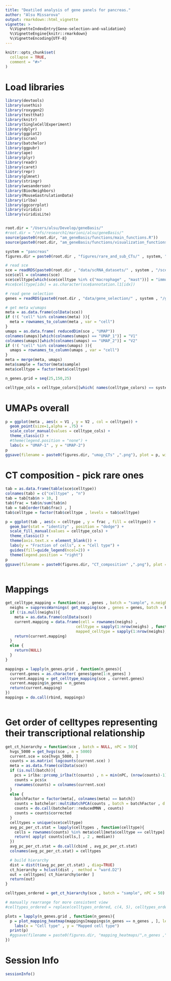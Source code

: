 ```yaml
---
title: "Deatiled analysis of gene panels for pancreas."
author: "Alsu Missarova"
output: rmarkdown::html_vignette
vignette: >
  %\VignetteIndexEntry{Gene-selection-and-validation}
  %\VignetteEngine{knitr::rmarkdown}
  %\VignetteEncoding{UTF-8}
---
```


```r
knitr::opts_chunk$set(
  collapse = TRUE,
  comment = "#>"
)
```

# Load libraries

```r


library(devtools)
library(usethis)
library(roxygen2)
library(testthat)
library(knitr)
library(SingleCellExperiment)
library(dplyr)
library(ggplot2)
library(scran)
library(batchelor)
library(ggpubr)
library(ape)
library(plyr)
library(readr)
library(caret)
library(repr)
library(glmnet)
library(stringr)
library(wesanderson)
library(BiocNeighbors)
library(MouseGastrulationData)
library(irlba)
library(ggcorrplot)
library(viridis)
library(viridisLite)


root.dir = "/Users/alsu/Develop/geneBasis/"
#root.dir = "/nfs/research1/marioni/alsu/geneBasis/"
source(paste0(root.dir, "am_geneBasis/functions/main_functions.R"))
source(paste0(root.dir, "am_geneBasis/functions/visualization_functions.R"))

system = "pancreas"
figures.dir = paste0(root.dir , "figures/rare_and_sub_CTs/" , system, "/")

# read sce 
sce = readRDS(paste0(root.dir , "data/scRNA_datasets/" , system , "/sce_" , system , ".Rds"))
sce$cell = colnames(sce)
sce$celltype[which(sce$celltype %in% c("macrophage" , "mast"))] = "immune"
#sce$celltype[idx] = as.character(sce$annotation.l1[idx])

# read gene selection
genes = readRDS(paste0(root.dir , "data/gene_selection/" , system , "/gene_selection.Rds"))

# get meta w/umaps
meta = as.data.frame(colData(sce))
if (!( "cell" %in% colnames(meta) )){
  meta = rownames_to_column(meta , var = "cell")
}
umaps = as.data.frame( reducedDim(sce , "UMAP"))
colnames(umaps)[which(colnames(umaps) == "UMAP_1")] = "V1"
colnames(umaps)[which(colnames(umaps) == "UMAP_2")] = "V2"
if (!( "cell" %in% colnames(umaps) )){
  umaps = rownames_to_column(umaps , var = "cell")
}
meta = merge(meta, umaps)
meta$sample = factor(meta$sample)
meta$celltype = factor(meta$celltype)

n_genes.grid = seq(25,150,25)

celltype_cols = celltype_colors[[which( names(celltype_colors) == system )]]


```

# UMAPs overall

```r


p = ggplot(meta , aes(x = V1 , y = V2 , col = celltype)) + 
  geom_point(size=1,alpha = .75) + 
  scale_color_manual(values = celltype_cols) +
  theme_classic() +
  #theme(legend.position = "none") +
  labs(x = "UMAP-1" , y = "UMAP-2") 
p
ggsave(filename = paste0(figures.dir, "umap_CTs" ,".png"), plot = p, width = 5, height = 5)


```

# CT composition - pick rare ones

```r


tab = as.data.frame(table(sce$celltype))
colnames(tab) = c("celltype" , "n")
tab = tab[tab$n > 10, ]
tab$frac = tab$n/sum(tab$n)
tab = tab[order(tab$frac) , ]
tab$celltype = factor(tab$celltype , levels = tab$celltype)

p = ggplot(tab , aes(x = celltype , y = frac , fill = celltype)) + 
  geom_bar(stat = "identity" , position = "dodge") + 
  scale_fill_manual(values = celltype_cols) + 
  theme_classic() + 
  theme(axis.text.x = element_blank()) + 
  labs(y = "Fraction of cells", x = "Cell type") + 
  guides(fill=guide_legend(ncol=2)) +
  theme(legend.position = "right")
p
ggsave(filename = paste0(figures.dir, "CT_composition" ,".png"), plot = p, width = 6, height = 3)



```

# Mappings

```r


get_celltype_mapping = function(sce , genes , batch = "sample", n.neigh = 5 , nPC = NULL, type = "together"){
  neighs = suppressWarnings( get_mapping(sce , genes = genes, batch = batch, n.neigh = n.neigh, nPC = nPC , get.dist = F , type = type))
  if (!is.null(neighs)){
    meta = as.data.frame(colData(sce))
    current.mapping = data.frame(cell = rownames(neighs) ,
                               celltype = sapply(1:nrow(neighs) , function(i) meta$celltype[meta$cell == rownames(neighs)[i]]) ,
                               mapped_celltype = sapply(1:nrow(neighs), function(i) getmode(meta$celltype[match(neighs[i,] , meta$cell)] , 1:n.neigh) ))
    return(current.mapping)
  }
  else {
    return(NULL)
  }
}

mappings = lapply(n_genes.grid , function(n_genes){
  current.genes = as.character( genes$gene[1:n_genes] )
  current.mapping = get_celltype_mapping(sce , current.genes)
  current.mapping$n_genes = n_genes
  return(current.mapping)
})
mappings = do.call(rbind, mappings)



```

# Get order of celltypes representing their transcriptional relationship

```r


get_ct_hierarchy = function(sce , batch = NULL, nPC = 50){
  hvgs_5000 = get_hvgs(sce , n = 5000)
  current.sce = sce[hvgs_5000, ]
  counts = as.matrix( logcounts(current.sce) )
  meta = as.data.frame(colData(sce))  
  if (is.null(batch)){
    pcs = irlba::prcomp_irlba(t(counts) , n = min(nPC, (nrow(counts)-1) , (ncol(counts) - 1)))
    counts = pcs$x
    rownames(counts) = colnames(current.sce)
  }
  else {
    batchFactor = factor(meta[, colnames(meta) == batch])
    counts = batchelor::multiBatchPCA(counts , batch = batchFactor , d = nPC)
    counts = do.call(batchelor::reducedMNN , counts)
    counts = counts$corrected
  }
  celltypes = unique(sce$celltype)      
  avg_pc_per_ct.stat = lapply(celltypes , function(celltype){
    cells = rownames(counts) %in% meta$cell[meta$celltype == celltype]
    return( apply( counts[cells,] , 2 , median))
  })
  avg_pc_per_ct.stat = do.call(cbind , avg_pc_per_ct.stat)
  colnames(avg_pc_per_ct.stat) = celltypes

  # build hierarchy
  dist = dist(t(avg_pc_per_ct.stat) , diag=TRUE)
  ct_hierarchy = hclust(dist ,  method = "ward.D2")
  out = celltypes[ ct_hierarchy$order ]
  return(out)
}

celltypes_ordered = get_ct_hierarchy(sce , batch = "sample", nPC = 50)

# manually rearrange for more consistent view
#celltypes_ordered = replace(celltypes_ordered, c(4, 5), celltypes_ordered[c(5, 4)])

plots = lapply(n_genes.grid , function(n_genes){
  p = plot_mapping_heatmap(mappings[mappings$n_genes == n_genes , ], levels = celltypes_ordered , title = paste(n_genes , "genes")) + 
    labs(x = "Cell type" , y = "Mapped cell type")
  print(p)
  #ggsave(filename = paste0(figures.dir, "mapping_heatmaps/",n_genes ,".png"), plot = p, width = 4, height = 4)
})


```


# Session Info

```r
sessionInfo()
```


